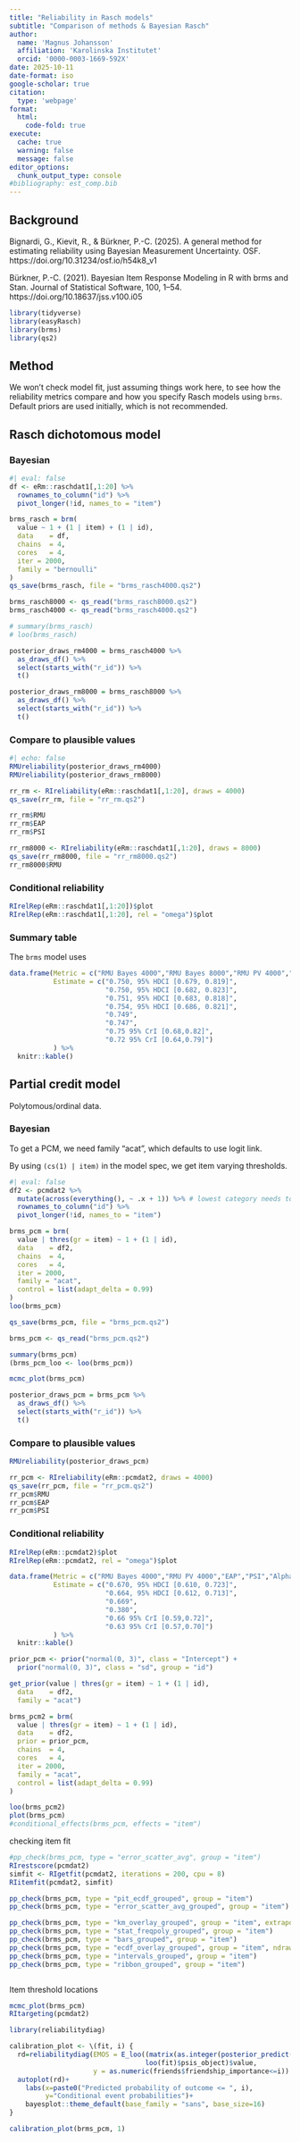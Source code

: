 ---
title: "Reliability in Rasch models"
subtitle: "Comparison of methods & Bayesian Rasch"
author:
  name: 'Magnus Johansson'
  affiliation: 'Karolinska Institutet'
  orcid: '0000-0003-1669-592X'
date: 2025-10-11
date-format: iso
google-scholar: true
citation:
  type: 'webpage'
format: 
  html:
    code-fold: true
execute: 
  cache: true
  warning: false
  message: false
editor_options: 
  chunk_output_type: console
#bibliography: est_comp.bib
---

## Background

Bignardi, G., Kievit, R., & Bürkner, P.-C. (2025). A general method for estimating reliability using Bayesian Measurement Uncertainty. OSF. https://doi.org/10.31234/osf.io/h54k8_v1

Bürkner, P.-C. (2021). Bayesian Item Response Modeling in R with brms and Stan. Journal of Statistical Software, 100, 1–54. https://doi.org/10.18637/jss.v100.i05


```{r}
library(tidyverse)
library(easyRasch)
library(brms)
library(qs2)
```

## Method

We won't check model fit, just assuming things work here, to see how the reliability metrics compare and how you specify Rasch models using `brms`. Default priors are used initially, which is not recommended.

## Rasch dichotomous model



### Bayesian

```{r}
#| eval: false
df <- eRm::raschdat1[,1:20] %>%
  rownames_to_column("id") %>%
  pivot_longer(!id, names_to = "item")

brms_rasch = brm(
  value ~ 1 + (1 | item) + (1 | id),
  data    = df,
  chains  = 4,
  cores   = 4,
  iter = 2000,
  family = "bernoulli"
)
qs_save(brms_rasch, file = "brms_rasch4000.qs2")
```


```{r}
brms_rasch8000 <- qs_read("brms_rasch8000.qs2")
brms_rasch4000 <- qs_read("brms_rasch4000.qs2")

# summary(brms_rasch)
# loo(brms_rasch)

posterior_draws_rm4000 = brms_rasch4000 %>%
  as_draws_df() %>%
  select(starts_with("r_id")) %>%
  t()

posterior_draws_rm8000 = brms_rasch8000 %>%
  as_draws_df() %>%
  select(starts_with("r_id")) %>%
  t()
```

### Compare to plausible values

```{r}
#| echo: false
RMUreliability(posterior_draws_rm4000)
RMUreliability(posterior_draws_rm8000)

rr_rm <- RIreliability(eRm::raschdat1[,1:20], draws = 4000)
qs_save(rr_rm, file = "rr_rm.qs2")

rr_rm$RMU
rr_rm$EAP
rr_rm$PSI

rr_rm8000 <- RIreliability(eRm::raschdat1[,1:20], draws = 8000)
qs_save(rr_rm8000, file = "rr_rm8000.qs2")
rr_rm8000$RMU
```

### Conditional reliability

```{r}
RIrelRep(eRm::raschdat1[,1:20])$plot
RIrelRep(eRm::raschdat1[,1:20], rel = "omega")$plot
```


### Summary table

The `brms` model uses 

```{r}
data.frame(Metric = c("RMU Bayes 4000","RMU Bayes 8000","RMU PV 4000","RMU PV 8000","EAP","PSI","Alpha","Omega"),
           Estimate = c("0.750, 95% HDCI [0.679, 0.819]",
                        "0.750, 95% HDCI [0.682, 0.823]",
                        "0.751, 95% HDCI [0.683, 0.818]",
                        "0.754, 95% HDCI [0.686, 0.821]",
                        "0.749",
                        "0.747",
                        "0.75 95% CrI [0.68,0.82]",
                        "0.72 95% CrI [0.64,0.79]")
           ) %>% 
  knitr::kable()
```


## Partial credit model

Polytomous/ordinal data. 

### Bayesian

To get a PCM, we need family "acat", which defaults to use logit link.

By using `(cs(1) | item)` in the model spec, we get item varying thresholds.

```{r}
#| eval: false
df2 <- pcmdat2 %>%
  mutate(across(everything(), ~ .x + 1)) %>% # lowest category needs to be 1, unlike most Rasch packages that use 0
  rownames_to_column("id") %>%
  pivot_longer(!id, names_to = "item")

brms_pcm = brm(
  value | thres(gr = item) ~ 1 + (1 | id),
  data    = df2,
  chains  = 4,
  cores   = 4,
  iter = 2000,
  family = "acat",
  control = list(adapt_delta = 0.99)
)
loo(brms_pcm)

qs_save(brms_pcm, file = "brms_pcm.qs2")
```


```{r}
brms_pcm <- qs_read("brms_pcm.qs2")

summary(brms_pcm)
(brms_pcm_loo <- loo(brms_pcm))

mcmc_plot(brms_pcm)

posterior_draws_pcm = brms_pcm %>%
  as_draws_df() %>%
  select(starts_with("r_id")) %>%
  t()
```


### Compare to plausible values

```{r}
RMUreliability(posterior_draws_pcm)

rr_pcm <- RIreliability(eRm::pcmdat2, draws = 4000)
qs_save(rr_pcm, file = "rr_pcm.qs2")
rr_pcm$RMU
rr_pcm$EAP
rr_pcm$PSI
```

### Conditional reliability

```{r}
RIrelRep(eRm::pcmdat2)$plot
RIrelRep(eRm::pcmdat2, rel = "omega")$plot
```

```{r}
data.frame(Metric = c("RMU Bayes 4000","RMU PV 4000","EAP","PSI","Alpha","Omega"),
           Estimate = c("0.670, 95% HDCI [0.610, 0.723]",
                        "0.664, 95% HDCI [0.612, 0.713]",
                        "0.669",
                        "0.380",
                        "0.66 95% CrI [0.59,0.72]",
                        "0.63 95% CrI [0.57,0.70]")
           ) %>% 
  knitr::kable()
```


```{r}

prior_pcm <- prior("normal(0, 3)", class = "Intercept") +
  prior("normal(0, 3)", class = "sd", group = "id")

get_prior(value | thres(gr = item) ~ 1 + (1 | id),
  data    = df2,
  family = "acat")

brms_pcm2 = brm(
  value | thres(gr = item) ~ 1 + (1 | id),
  data    = df2,
  prior = prior_pcm,
  chains  = 4,
  cores   = 4,
  iter = 2000,
  family = "acat",
  control = list(adapt_delta = 0.99)
)

loo(brms_pcm2)
plot(brms_pcm)
#conditional_effects(brms_pcm, effects = "item")
```

checking item fit

```{r}
#pp_check(brms_pcm, type = "error_scatter_avg", group = "item")
RIrestscore(pcmdat2)
simfit <- RIgetfit(pcmdat2, iterations = 200, cpu = 8)
RIitemfit(pcmdat2, simfit)

pp_check(brms_pcm, type = "pit_ecdf_grouped", group = "item")
pp_check(brms_pcm, type = "error_scatter_avg_grouped", group = "item")

pp_check(brms_pcm, type = "km_overlay_grouped", group = "item", extrapolation_factor = Inf)
pp_check(brms_pcm, type = "stat_freqpoly_grouped", group = "item")
pp_check(brms_pcm, type = "bars_grouped", group = "item")
pp_check(brms_pcm, type = "ecdf_overlay_grouped", group = "item", ndraws = 100)
pp_check(brms_pcm, type = "intervals_grouped", group = "item")
pp_check(brms_pcm, type = "ribbon_grouped", group = "item")



```

Item threshold locations

```{r}
mcmc_plot(brms_pcm)
RItargeting(pcmdat2)
```


```{r}
library(reliabilitydiag)

calibration_plot <- \(fit, i) {
  rd=reliabilitydiag(EMOS = E_loo((matrix(as.integer(posterior_predict(fit)),nrow=4000)<=i)+0,
                                  loo(fit)$psis_object)$value,
                     y = as.numeric(friends$friendship_importance<=i))
  autoplot(rd)+
    labs(x=paste0("Predicted probability of outcome <= ", i),
         y="Conditional event probabilities")+
    bayesplot::theme_default(base_family = "sans", base_size=16)
}

calibration_plot(brms_pcm, 1)
```

